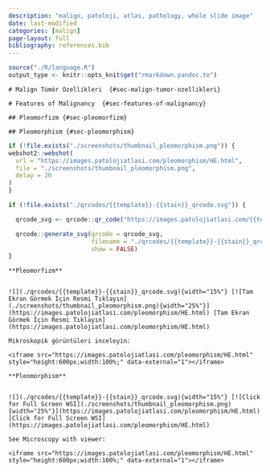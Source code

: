 ```yaml
---
description: "malign, patoloji, atlas, pathology, whole slide image"
date: last-modified
categories: [malign]
page-layout: full
bibliography: references.bib
---
```


```r

source("./R/language.R")
output_type <- knitr::opts_knit$get("rmarkdown.pandoc.to")

```




:::: {.content-hidden when-format="pdf"}





::::





:::: {.content-visible when-format="pdf"}






::::


```asis

# Malign Tümör Özellikleri  {#sec-malign-tumor-ozellikleri} 

```

```asis

# Features of Malignancy  {#sec-features-of-malignancy} 

```




:::: {.content-hidden when-format="pdf"}





::::





:::: {.content-visible when-format="pdf"}






::::


```asis

## Pleomorfizm {#sec-pleomorfizm} 

```

```asis

## Pleomorphism {#sec-pleomorphism} 

```

```r
if (!file.exists("./screenshots/thumbnail_pleomorphism.png")) {
webshot2::webshot(
  url = "https://images.patolojiatlasi.com/pleomorphism/HE.html",
  file = "./screenshots/thumbnail_pleomorphism.png",
  delay = 20
)
}
```


```r
if (!file.exists("./qrcodes/{{template}}-{{stain}}_qrcode.svg")) {

  qrcode_svg <- qrcode::qr_code("https://images.patolojiatlasi.com/{{template}}/{{stain}}.html")

  qrcode::generate_svg(qrcode = qrcode_svg,
                       filename = "./qrcodes/{{template}}-{{stain}}_qrcode.svg",
                       show = FALSE)
}
```





:::: {.content-hidden when-format="pdf"}





::::





:::: {.content-visible when-format="pdf"}






::::


```asis

**Pleomorfizm**


![](./qrcodes/{{template}}-{{stain}}_qrcode.svg){width="15%"} [![Tam Ekran Görmek İçin Resmi Tıklayın](./screenshots/thumbnail_pleomorphism.png){width="25%"}](https://images.patolojiatlasi.com/pleomorphism/HE.html) [Tam Ekran Görmek İçin Resmi Tıklayın](https://images.patolojiatlasi.com/pleomorphism/HE.html)

```


```asis

Mikroskopik görüntüleri inceleyin:

<iframe src="https://images.patolojiatlasi.com/pleomorphism/HE.html" style="height:600px;width:100%;" data-external="1"></iframe>

```

```asis

**Pleomorphism**


![](./qrcodes/{{template}}-{{stain}}_qrcode.svg){width="15%"} [![Click for Full Screen WSI](./screenshots/thumbnail_pleomorphism.png){width="25%"}](https://images.patolojiatlasi.com/pleomorphism/HE.html) [Click for Full Screen WSI](https://images.patolojiatlasi.com/pleomorphism/HE.html)

```

```asis

See Microscopy with viewer: 

<iframe src="https://images.patolojiatlasi.com/pleomorphism/HE.html" style="height:600px;width:100%;" data-external="1"></iframe>

```
